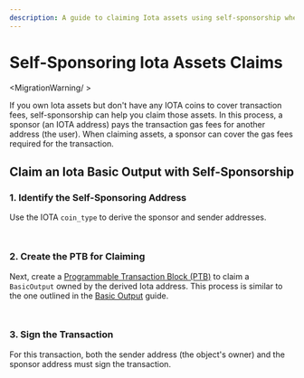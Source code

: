 ```yaml
---
description: A guide to claiming Iota assets using self-sponsorship when the address lacks IOTA coins for transaction fees.
---
```



# Self-Sponsoring Iota Assets Claims

<MigrationWarning/ >

If you own Iota assets but don't have any IOTA coins to cover transaction fees, 
self-sponsorship can help you claim those assets.
In this process, a sponsor (an IOTA address) pays the transaction gas fees for another address (the user).
When claiming assets, a sponsor can cover the gas fees required for the transaction.

## Claim an Iota Basic Output with Self-Sponsorship

### 1. Identify the Self-Sponsoring Address

Use the IOTA `coin_type` to derive the sponsor and sender addresses.

<Tabs groupId="language">
<TabItem value="rust" label="Rust">

```rust file=<rootDir>/docs/examples/rust/stardust/iota-self-sponsor.rs#L43-L49
```

</TabItem>
<TabItem value="typescript" label="TypeScript">

```typescript file=<rootDir>/docs/examples/typescript/src/stardust/iota-self-sponsor.ts#L19-L24
```

</TabItem>
</Tabs>

### 2. Create the PTB for Claiming

Next, create a [Programmable Transaction Block (PTB)](../../iota-101/transactions/ptb/building-ptb.mdx)
to claim a `BasicOutput` owned by the derived Iota address.
This process is similar to the one outlined in the [Basic Output](basic.mdx) guide.

<Tabs groupId="language">
<TabItem value="rust" label="Rust">

```rust file=<rootDir>/docs/examples/rust/stardust/iota-self-sponsor.rs#L86-L135
```

</TabItem>
<TabItem value="typescript" label="TypeScript">

```typescript file=<rootDir>/docs/examples/typescript/src/stardust/iota-self-sponsor.ts#L41-L71
```

</TabItem>
</Tabs>

### 3. Sign the Transaction

For this transaction, both the sender address (the object's owner) and the sponsor address must sign the transaction.

<Tabs groupId="language">
<TabItem value="rust" label="Rust">

```rust file=<rootDir>/docs/examples/rust/stardust/iota-self-sponsor.rs#L151-L179
```

</TabItem>
<TabItem value="typescript" label="TypeScript">

```typescript file=<rootDir>/docs/examples/typescript/src/stardust/iota-self-sponsor.ts#L73-L104
```

</TabItem>
</Tabs>
